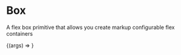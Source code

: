 
<Meta title="Atoms/CardBox (Labs)" component={CardBox} />

# Box

<StoryStatus status="volatile" />

A flex box primitive that allows you create markup configurable flex containers

<Canvas>
  <Story
    name="CardBox"
    args={{
      children: 'Hello world I am a box',
      padding: 16,
    }}
  >
    {(args) => <CardBox {...args} />}
  </Story>
</Canvas>

<PropsTable story="CardBox" />
